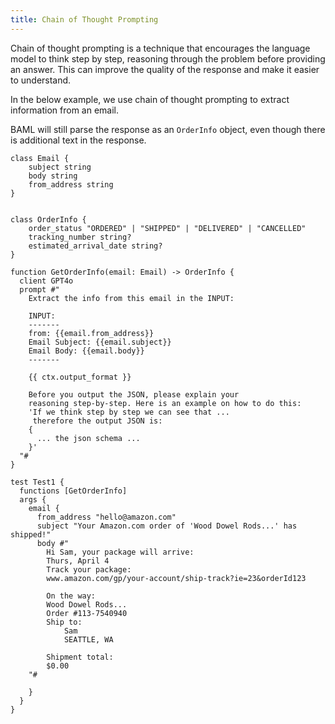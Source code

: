 ```yaml
---
title: Chain of Thought Prompting
---
```


Chain of thought prompting is a technique that encourages the language model to think step by step, reasoning through the problem before providing an answer. This can improve the quality of the response and make it easier to understand.


In the below example, we use chain of thought prompting to extract information from an email.

BAML will still parse the response as an `OrderInfo` object, even though there is additional text in the response.
```baml
class Email {
    subject string
    body string
    from_address string
}


class OrderInfo {
    order_status "ORDERED" | "SHIPPED" | "DELIVERED" | "CANCELLED"
    tracking_number string?
    estimated_arrival_date string?
}

function GetOrderInfo(email: Email) -> OrderInfo {
  client GPT4o
  prompt #"
    Extract the info from this email in the INPUT:

    INPUT:
    -------
    from: {{email.from_address}}
    Email Subject: {{email.subject}}
    Email Body: {{email.body}}
    -------

    {{ ctx.output_format }}

    Before you output the JSON, please explain your
    reasoning step-by-step. Here is an example on how to do this:
    'If we think step by step we can see that ...
     therefore the output JSON is:
    {
      ... the json schema ...
    }'
  "#
}

test Test1 {
  functions [GetOrderInfo]
  args {
    email {
      from_address "hello@amazon.com"
      subject "Your Amazon.com order of 'Wood Dowel Rods...' has shipped!"
      body #"
        Hi Sam, your package will arrive:
        Thurs, April 4
        Track your package:
        www.amazon.com/gp/your-account/ship-track?ie=23&orderId123

        On the way:
        Wood Dowel Rods...
        Order #113-7540940
        Ship to:
            Sam
            SEATTLE, WA

        Shipment total:
        $0.00
    "#

    }
  }
}
```
